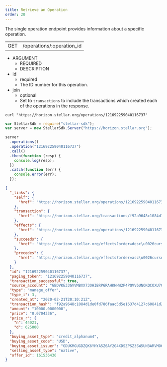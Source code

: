 ```yaml
---
title: Retrieve an Operation
order: 20
---
```



The single operation endpoint provides information about a specific operation.

<Endpoint>

|     |                           |
| --- | ------------------------- |
| GET | /operations/:operation_id |

</Endpoint>

<AttributeTable>

- ARGUMENT
  - REQUIRED
  - DESCRIPTION
- id
  - required
  - The ID number for this operation.
- join
  - optional
  - Set to `transactions` to include the transactions which created each of the operations in the response.

</AttributeTable>

<CodeExample title="Example Request">

```curl
curl "https://horizon.stellar.org/operations/121692259040116737"
```

```js
var StellarSdk = require("stellar-sdk");
var server = new StellarSdk.Server("https://horizon.stellar.org");

server
  .operations()
  .operation("121692259040116737")
  .call()
  .then(function (resp) {
    console.log(resp);
  })
  .catch(function (err) {
    console.error(err);
  });
```

</CodeExample>

<ExampleResponse title="Example Response">

```json
{
  "_links": {
    "self": {
      "href": "https://horizon.stellar.org/operations/121692259040116737"
    },
    "transaction": {
      "href": "https://horizon.stellar.org/transactions/f92a9648c1084d1de0fd786faac5d5e1637d4127c60841d2366c70d2e7f77b85"
    },
    "effects": {
      "href": "https://horizon.stellar.org/operations/121692259040116737/effects"
    },
    "succeeds": {
      "href": "https://horizon.stellar.org/effects?order=desc\u0026cursor=121692259040116737"
    },
    "precedes": {
      "href": "https://horizon.stellar.org/effects?order=asc\u0026cursor=121692259040116737"
    }
  },
  "id": "121692259040116737",
  "paging_token": "121692259040116737",
  "transaction_successful": true,
  "source_account": "GBDVKE33GVVMBXX73OHIBRP6RAHKHHW2P4PQVV6UNOKQCOXU7GNUM4QI",
  "type": "manage_offer",
  "type_i": 3,
  "created_at": "2020-02-21T20:10:21Z",
  "transaction_hash": "f92a9648c1084d1de0fd786faac5d5e1637d4127c60841d2366c70d2e7f77b85",
  "amount": "10000.0000000",
  "price": "0.0704336",
  "price_r": {
    "n": 44021,
    "d": 625000
  },
  "buying_asset_type": "credit_alphanum4",
  "buying_asset_code": "USD",
  "buying_asset_issuer": "GDUKMGUGDZQK6YHYA5Z6AY2G4XDSZPSZ3SW5UN3ARVMO6QSRDWP5YLEX",
  "selling_asset_type": "native",
  "offer_id": 161536436
}
```

</ExampleResponse>
